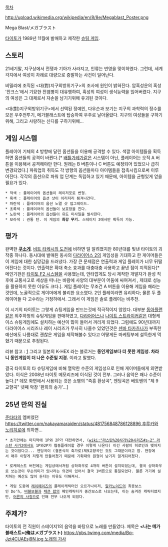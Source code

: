 [[목차]]

http://upload.wikimedia.org/wikipedia/en/8/8e/Megablast_Poster.png

Mega Blast/メガブラスト

[[타이토]]가 1989년 11월에 발매하고 제작한 [[슈팅 게임]].

== 스토리 ==
21세기말, 지구상에서 전쟁과 기아가 사라지고, 인류는 번영을 맞이하였다.
그런데, 세계각지에서 여성이 차례로 대량으로 증발하는 사건이 일어난다.

비밀리에 조직된 <대(對)지구외방위기구>의 조사에 원인이 밝혀진다.
암흑성운의 혹성 '잔크스'에서 기묘한 전염병이 대유행하여, 혹성의 여성이 생식능력을 읺어버렸다.
지구의 여성은 그 대체로서 자손을 남기기위해 유괴된 것이다.

<대(對)지구외방위기구>에서 선택된 정예인, 다우슨과 보기는 지구의 과학력의 정수를 모은 우주전투기, 메가블래스트에 탑승하여 우주로 날아올랐다. 지구의 여성들을 구하기 위해, 그리고 사랑하는 신디를 구하기위해...

== 게임 시스템 ==

플레이어 기체의 4 방향에 달린 옵션들을 이용해 공격할 수 있다. 색깔 아이템들을 획득하면 옵션들의 공격이 바뀐다.[* [[배틀가레가]]같은 시스템이 아닌, 플레이어는 오직 A 버튼을 이용해서 공격해야만 한다. 원래는 B 버튼이나 C 버튼도 예정되어 있었으나 급히 변경되었다.] 파워업의 취득도 각 방향의 옵션들마다 아이템들을 접촉시킴으로써 이루어진다. 각각의 옵션으로 파워 업 단계는 독립하고 있기 때문에, 아이템을 균형있게 얻을 필요가 있다.

 * 적색 : 플레이어의 옵션들이 레이저포로 변형.
 * 흑색 : 플레이어의 옵션 샷이 이리저리 튕겨나간다.
 * 파란색 : 플레이어의 옵션 노멀 샷 업그레이드.
 * 초록색 : 플레이어의 옵션들이 보호망을 친다. 
 * 노란색 : 플레이어의 옵션들이 유도 미사일을 발사한다.
 * 보라색 : 관통 탄. 이 게임의 '''최강 무기.''' 스테이지 3에서만 획득이 가능.

== 평가 ==
완벽한 '''[[쿠소게]]'''. [[비트 타케시의 도전]]에 비하면 덜 알려졌지만 80년대를 빛낸 타이토의 괴작중 하나다.
동시대에 발매된 동사의 [[다라이어스 2]]의 게임성을 기대하고 한 게이머들은 이 게임에 대한 실망감을 드러냈다. 가장 큰 문제점은 연출력과 게임 플레이가 너무 뒤떨어진다는 것이다. 연출력은 확대 축소 효과를 대충대충 사용하고 끝낸 점이 지적된다[* 메인기판은 [[타이토 F2 시스템]]을 사용했는데, 안타깝게도 당시 제작한 개발자가 완성 직후에 교통사고로 세상을 떠나는 바람에 사양의 대부분이 어둠에 싸여져서 , 제대로 성능을 활용하지 못한 이유도 크다.]. 게임 플레이는 무조건 A 버튼을 이용해 게임을 해라는 것인데, 노골적으로 게이머에게 불리한 요소였다. 2인 플레이라면 유리하다; 물론 두 플레이어들 다 고수라는 가정하에서. 그래서 이 게임은 솔로 플레이는 비추천.

이 시기의 타이토는 그렇게 슈팅게임을 만드는것에 적극적이지 않았다. 대부분 [[동아플랜]]같은 외주하청의 슈팅게임을 판매하였고, [[다라어어스]]나 [[나이트 스트라이커]]같은 대형케이스 슈팅게임에도 설치하는 예산이 많이 들어서 꺼리게 되었다. 그럼에도 90년대까지 다라이어스 시리즈나 레이 시리즈가 무사히 나올수 있었던것은 [[센바 타카츠나]]가 부족한 예산에도 나름대로 괜찮은 게임을 제작해볼수 있다고 어떻게든 마케팅부에 설득한게 먹혔기 때문으로 추정된다.

리뷰 참고 : [http://www23.atwiki.jp/ksgmatome/pages/682.html] 그리고 일본의 K-HEX 라는 블로거는 '''동인게임보다 더 못한 게임성. 차라니 동인게임이 더 나은 수준일 지경.''' 이라고 말했다.

결국 타이토의 타 슈팅게임에 비해 열악한 수준의 게임성으로 인해 게이머들에게 외면받았다. 이식은 2008년 타이토 메모리즈에 이식된 것이 전부. 그러나 음악은 꽤나 수준이 높다.[* 데모 화면에서 사용되는 것은 쇼팽의 "즉흥 환상곡", 엔딩곡은 베토벤의 "제 9 교향곡" 넷째 악장 '환희의 송가'...]

== 25년 만의 진실 == 

[[준타타]]의 멤버였던 [[https://twitter.com/nakayamaraiden/status/481756848786128896 후루카와 노리히로]]에 의하면...

 * 초기안에는 마지막에 1P와 2P가 대전하면서, ([[wiki:"라스탄%20사가%20시리즈#s-2" 라스탄 사가2]]에서도 1P와2P가 협동플레이할 경우 이렇게 나온다) 이긴 사람이 히로인과 맺어지는 것이었다고... 엔딩곡이 (결혼식의 축가로)제9교향곡인 것도 그때문이라고 함. 현장에서 매우 이렇게 저렇게 만들어졌기 때문에 기획때의 원형이 남기지 않게되어졌다.

 * 로케테스트 버전에는 게임상에서처럼 상하좌우로 4개의 버튼이 설치되었는데, 결국 상하좌우로 쏘는것이 무슨의미가 있나라는 의견이 있어서 결국 1버튼으로 통일되었다. 물론 거기에 설치하는 예산도 많이 든다는 이유도 더해져서.

 * 게임 도중에 [[레이메이즈]]의 플레이캐릭터인 오르가나이저, [[알카노이드]]의 최종보스인 Do'h, [[버블보블]]과 [[채큰 팝]]의 메인캐릭터가 중간보스로 나오는데, 이는 숨겨진 캐릭터였지만, [[어른의 사정]]으로 인해 전부 나오게 되었다.

== 주제가? ==

타이토의 전 직원이 스테이지1의 음악을 바탕으로 노래를 만들었다. 제목은 '''<나는 메가블래스트>(俺はメガブラスト)''' [[https://pbs.twimg.com/media/Bq-Jzt4CUAEsj9N.jpg 노래의 가사]]

{{{#!html
<iframe width="480" height="360" src="//www.youtube.com/embed/S6kWNph3DNs" frameborder="0" allowfullscreen></iframe>
}}}
